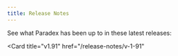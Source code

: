 ```yaml
---
title: Release Notes
---
```


See what Paradex has been up to in these latest releases: 

<CardGroup cols={2}>
<Card
  title="v1.92"
  href="/release-notes/v-1-92"
>
</Card>

<Card
  title="v1.91"
  href="/release-notes/v-1-91"
>
</Card>
</CardGroup>

